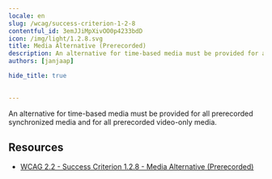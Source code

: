 ```yaml
---
locale: en
slug: /wcag/success-criterion-1-2-8
contentful_id: 3emJJiMpXivOO0p4233bdD
icon: /img/light/1.2.8.svg
title: Media Alternative (Prerecorded)
description: An alternative for time-based media must be provided for all prerecorded synchronized media and for all prerecorded video-only media.
authors: [janjaap]

hide_title: true

	
---
```


<Hero
  title="Media Alternative (Prerecorded)"
  icon="/img/light/1.2.8.svg"
  prefix="Success Criterion 1.2.8"
  suffix="Level AAA"
/>

An alternative for time-based media must be provided for all prerecorded synchronized media and for all prerecorded video-only media.
    

## Resources

- [WCAG 2.2 - Success Criterion 1.2.8 - Media Alternative (Prerecorded)](https://www.w3.org/TR/WCAG22/#media-alternative-prerecorded)